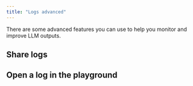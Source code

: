 ```yaml
---
title: "Logs advanced"
---
```


There are some advanced features you can use to help you monitor and improve LLM outputs.

## Share logs

## Open a log in the playground
